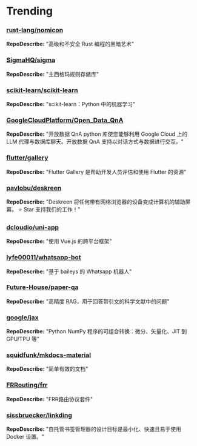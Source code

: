 
# Trending

### [rust-lang/nomicon](https://github.com/rust-lang/nomicon)
**RepoDescribe:** "高级和不安全 Rust 编程的黑暗艺术"
  

### [SigmaHQ/sigma](https://github.com/SigmaHQ/sigma)
**RepoDescribe:** "主西格玛规则存储库"
  

### [scikit-learn/scikit-learn](https://github.com/scikit-learn/scikit-learn)
**RepoDescribe:** "scikit-learn：Python 中的机器学习"
  

### [GoogleCloudPlatform/Open_Data_QnA](https://github.com/GoogleCloudPlatform/Open_Data_QnA)
**RepoDescribe:** "开放数据 QnA python 库使您能够利用 Google Cloud 上的 LLM 代理与数据库聊天。开放数据 QnA 支持以对话方式与数据进行交互。"
  

### [flutter/gallery](https://github.com/flutter/gallery)
**RepoDescribe:** "Flutter Gallery 是帮助开发人员评估和使用 Flutter 的资源"
  

### [pavlobu/deskreen](https://github.com/pavlobu/deskreen)
**RepoDescribe:** "Deskreen 将任何带有网络浏览器的设备变成计算机的辅助屏幕。 ⭐️ Star 支持我们的工作！"
  

### [dcloudio/uni-app](https://github.com/dcloudio/uni-app)
**RepoDescribe:** "使用 Vue.js 的跨平台框架"
  

### [lyfe00011/whatsapp-bot](https://github.com/lyfe00011/whatsapp-bot)
**RepoDescribe:** "基于 baileys 的 Whatsapp 机器人"
  

### [Future-House/paper-qa](https://github.com/Future-House/paper-qa)
**RepoDescribe:** "高精度 RAG，用于回答带引文的科学文献中的问题"
  

### [google/jax](https://github.com/google/jax)
**RepoDescribe:** "Python NumPy 程序的可组合转换：微分、矢量化、JIT 到 GPU/TPU 等"
  

### [squidfunk/mkdocs-material](https://github.com/squidfunk/mkdocs-material)
**RepoDescribe:** "简单有效的文档"
  

### [FRRouting/frr](https://github.com/FRRouting/frr)
**RepoDescribe:** "FRR路由协议套件"
  

### [sissbruecker/linkding](https://github.com/sissbruecker/linkding)
**RepoDescribe:** "自托管书签管理器的设计目标是最小化、快速且易于使用 Docker 设置。"
  